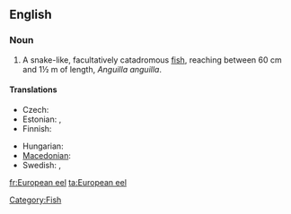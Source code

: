 ==English==
{{wikipedia}}

===Noun===
{{en-noun|sg=[[European]] [[eel]]}}

# A snake-like, facultatively catadromous [[fish]], reaching between 60 cm and 1½ m of length, ''Anguilla anguilla''.

====Translations====
{{trans-top|fish}}
* Czech: {{t+|cs|úhoř říční|m}}
* Estonian: {{t+|et|angerjas}}, {{t|fi|euroopa angerjas}}
* Finnish: {{t+|fi|ankerias}}
{{trans-mid}}
* Hungarian: {{t+|hu|angolna}}
* [[Macedonian]]: {{t|mk|јагула|f|tr=jágula}}
* Swedish: {{t+|sv|ål|c}}, {{t|sv|europeisk ål|c}}
{{trans-bottom}}

[[Category:Fish]]

[[fr:European eel]]
[[ta:European eel]]